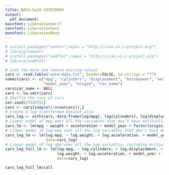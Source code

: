 ```yaml
---
title: BACS-hw16-107070004
output:
  pdf_document:
mainfont: LiberationSerif
sansfont: LiberationSans
monofont: LiberationMono
---
```


```r
# install.packages("seminr",repos = "http://cran.us.r-project.org")
# library(seminr)
# install.packages("semPlot",repos = "http://cran.us.r-project.org")
# library(semPlot)
```

```r
# Load the data and remove missing values
cars <- read.table("auto-data.txt", header=FALSE, na.strings = "?")
names(cars) <- c("mpg", "cylinders", "displacement", "horsepower", "weight", "acceleration",
                 "model_year", "origin", "car_name")
cars$car_name <- NULL
cars <- na.omit(cars)
# Shuffle the rows of cars
set.seed(27935752)
cars <- cars[sample(1:nrow(cars)),]
# Create a log transformed dataset also
cars_log <- with(cars, data.frame(log(mpg), log(cylinders), log(displacement), log(horsepower), log(weight), log(acceleration), model_year, origin))
# Linear model of mpg over all the variables that don’t have multicollinearity
cars_lm <- lm(mpg ~ weight + acceleration + model_year + factor(origin), data=cars)
# Linear model of log mpg over all the log variables that don’t have multicollinearity
cars_log_lm <- lm(log.mpg. ~ log.weight. + log.acceleration. + model_year + factor(origin),
                  data=cars_log)
# Linear model of log mpg over all the log variables, including multicollinear terms!
cars_log_full_lm <- lm(log.mpg. ~ log.cylinders. + log.displacement. + log.horsepower. +
                       log.weight. + log.acceleration. + model_year + factor(origin),
                       data=cars_log)
```

```r
cars_log_full_lm$call
```

